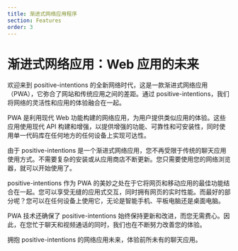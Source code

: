 ```yaml
---
title: 渐进式网络应用程序
section: Features
order: 3
---
```



# 渐进式网络应用：Web 应用的未来
<NLevelAnalytics />

欢迎来到 positive-intentions 的全新网络时代，这是一款渐进式网络应用（PWA），它弥合了网站和传统应用之间的差距。通过 positive-intentions，我们将网络的灵活性和应用的体验融合在一起。

PWA 是利用现代 Web 功能构建的网络应用，为用户提供类似应用的体验。这些应用使用现代 API 构建和增强，以提供增强的功能、可靠性和可安装性，同时使用单一代码库在任何地方的任何设备上实现可达性。

由于 positive-intentions 是一个渐进式网络应用，您不再受限于传统的聊天应用使用方式。不需要复杂的安装或从应用商店不断更新。您只需要使用您的网络浏览器，就可以开始使用了。

positive-intentions 作为 PWA 的美妙之处在于它将网页和移动应用的最佳功能结合在一起。您可以享受无缝的应用式交互，同时拥有网页的实时性能。而最好的部分呢？您可以在任何设备上使用它，无论是智能手机、平板电脑还是桌面电脑。

PWA 技术还确保了 positive-intentions 始终保持更新和改进，而您无需费心。因此，在您忙于聊天和视频通话的同时，我们也在不断努力改善您的体验。

拥抱 positive-intentions 的网络应用未来，体验前所未有的聊天应用。
